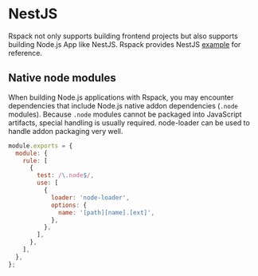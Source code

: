 # NestJS

Rspack not only supports building frontend projects but also supports building Node.js App like NestJS.
Rspack provides NestJS [example](https://github.com/rspack-contrib/rspack-examples/tree/main/rspack/nestjs) for reference.

## Native node modules

When building Node.js applications with Rspack, you may encounter dependencies that include Node.js native addon dependencies (`.node` modules). Because `.node` modules cannot be packaged into JavaScript artifacts, special handling is usually required. node-loader can be used to handle addon packaging very well.

```js title="rspack.config.js"
module.exports = {
  module: {
    rule: [
      {
        test: /\.node$/,
        use: [
          {
            loader: 'node-loader',
            options: {
              name: '[path][name].[ext]',
            },
          },
        ],
      },
    ],
  },
};
```

